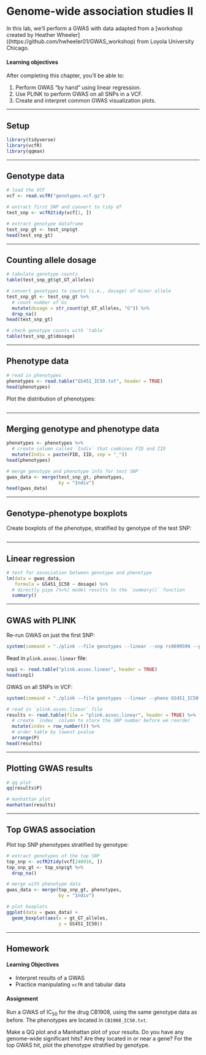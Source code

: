 # Genome-wide association studies II

In this lab, we'll perform a GWAS with data adapted from a [workshop created by Heather Wheeler]((https://github.com/hwheeler01/GWAS_workshop) from Loyola University Chicago.

#### Learning objectives

After completing this chapter, you'll be able to:

1. Perform GWAS "by hand" using linear regression.
2. Use PLINK to perform GWAS on all SNPs in a VCF.
3. Create and interpret common GWAS visualization plots.


***


## Setup

```r
library(tidyverse)
library(vcfR)
library(qqman)
```


***


## Genotype data

```r
# load the VCF
vcf <- read.vcfR("genotypes.vcf.gz")

# extract first SNP and convert to tidy df
test_snp <- vcfR2tidy(vcf[1, ])

# extract genotype dataframe
test_snp_gt <- test_snp$gt
head(test_snp_gt)
```


***


## Counting allele dosage

```r
# tabulate genotype counts
table(test_snp_gt$gt_GT_alleles)

# convert genotypes to counts (i.e., dosage) of minor allele
test_snp_gt <- test_snp_gt %>%
  # count number of Gs
  mutate(dosage = str_count(gt_GT_alleles, "G")) %>%
  drop_na()
head(test_snp_gt)
```

```r
# check genotype counts with `table`
table(test_snp_gt$dosage)
```


***


## Phenotype data

```r
# read in phenotypes
phenotypes <- read.table("GS451_IC50.txt", header = TRUE)
head(phenotypes)
```

Plot the distribution of phenotypes:

```r

```


***


## Merging genotype and phenotype data

```r
phenotypes <- phenotypes %>%
  # create column called `Indiv` that combines FID and IID
  mutate(Indiv = paste(FID, IID, sep = "_"))
head(phenotypes)
```

```r
# merge genotype and phenotype info for test SNP
gwas_data <- merge(test_snp_gt, phenotypes,
                   by = "Indiv")
head(gwas_data)
```


***


## Genotype-phenotype boxplots

Create boxplots of the phenotype, stratified by genotype of the test SNP:

```r

```


***


## Linear regression

```r
# test for association between genotype and phenotype
lm(data = gwas_data,
   formula = GS451_IC50 ~ dosage) %>%
  # directly pipe (%>%) model results to the `summary()` function
  summary()
```


***


## GWAS with PLINK

Re-run GWAS on just the first SNP:

```r
system(command = "./plink --file genotypes --linear --snp rs9699599 --pheno GS451_IC50.txt --pheno-name GS451_IC50")
```

Read in `plink.assoc.linear` file:

```r
snp1 <- read.table("plink.assoc.linear", header = TRUE)
head(snp1)
```


GWAS on all SNPs in VCF:

```r
system(command = "./plink --file genotypes --linear --pheno GS451_IC50.txt --pheno-name GS451_IC50")

# read in `plink.assoc.linear` file
results <- read.table(file = "plink.assoc.linear", header = TRUE) %>%
  # create `index` column to store the SNP number before we reorder
  mutate(index = row_number()) %>%
  # order table by lowest pvalue
  arrange(P)
head(results)
```


***


## Plotting GWAS results

```r
# qq plot
qq(results$P)

# manhattan plot
manhattan(results)
```


***


## Top GWAS association

Plot top SNP phenotypes stratified by genotype:

```r
# extract genotypes of the top SNP
top_snp <- vcfR2tidy(vcf[240916, ])
top_snp_gt <- top_snp$gt %>%
  drop_na()

# merge with phenotype data
gwas_data <- merge(top_snp_gt, phenotypes,
                   by = "Indiv")

# plot boxplots
ggplot(data = gwas_data) +
  geom_boxplot(aes(x = gt_GT_alleles,
                   y = GS451_IC50))
```


***


## Homework

#### Learning Objectives

* Interpret results of a GWAS
* Practice manipulating `vcfR` and tabular data

#### Assignment

Run a GWAS of $\mathrm{IC_{50}}$ for the drug CB1908, using the same genotype data as before. The phenotypes are located in `CB1908_IC50.txt`.

Make a QQ plot and a Manhattan plot of your results. Do you have any genome-wide significant hits? Are they located in or near a gene? For the top GWAS hit, plot the phenotype stratified by genotype.